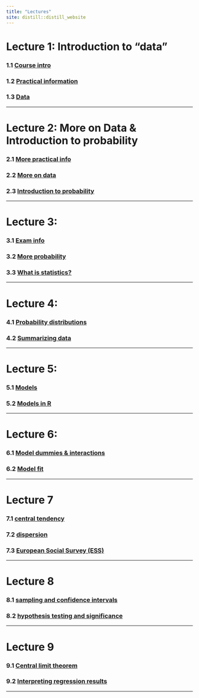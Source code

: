 ```yaml
---
title: "Lectures"
site: distill::distill_website
---
```


# Lecture 1: Introduction to "data"

### 1.1 [Course intro](https://ntnu.cloud.panopto.eu/Panopto/Pages/Viewer.aspx?id=86b740d4-52ef-4b4d-945b-ac1c00da4d02)

### 1.2 [Practical information](https://ntnu.cloud.panopto.eu/Panopto/Pages/Viewer.aspx?id=4a5bd668-0b5c-41ff-a8e0-ac2300fc5ab9)

### 1.3 [Data](https://ntnu.cloud.panopto.eu/Panopto/Pages/Viewer.aspx?id=9a29203c-8285-410e-9035-ac2300b3edc5)

---

# Lecture 2: More on Data & Introduction to probability

### 2.1 [More practical info](https://ntnu.cloud.panopto.eu/Panopto/Pages/Viewer.aspx?id=8a9f7b75-f100-4615-a8d2-ac2a00b7e7a7)

### 2.2 [More on data](https://ntnu.cloud.panopto.eu/Panopto/Pages/Viewer.aspx?id=fd813c13-9cd8-4900-916a-ac2a00bf4418)

### 2.3 [Introduction to probability](https://ntnu.cloud.panopto.eu/Panopto/Pages/Viewer.aspx?id=9b8abc70-2da9-4d69-a227-ac2a00f23f1b)

---

# Lecture 3: 

### 3.1 [Exam info](https://ntnu.cloud.panopto.eu/Panopto/Pages/Viewer.aspx?id=2999455a-95ee-48e7-b31d-ac3100bdddac)

### 3.2 [More probability](https://ntnu.cloud.panopto.eu/Panopto/Pages/Viewer.aspx?id=320e956e-d7b1-49a2-a8ff-ac3100db2e42)

### 3.3 [What is statistics?](https://ntnu.cloud.panopto.eu/Panopto/Pages/Viewer.aspx?id=839b91a7-4e3f-4b02-a0ee-ac3200a1c609)

---

# Lecture 4:

### 4.1 [Probability distributions](https://ntnu.cloud.panopto.eu/Panopto/Pages/Viewer.aspx?id=da86c694-6a2e-4770-9b32-ac3800dbbda5)

### 4.2 [Summarizing data](https://ntnu.cloud.panopto.eu/Panopto/Pages/Viewer.aspx?id=35112133-f11e-4501-9a36-ac3800ee56f5)

---

# Lecture 5:

### 5.1 [Models](https://ntnu.cloud.panopto.eu/Panopto/Pages/Viewer.aspx?id=37443eee-4c21-4a6f-b120-ac3f00c70028)

### 5.2 [Models in R](https://ntnu.cloud.panopto.eu/Panopto/Pages/Viewer.aspx?id=86a16a49-9ce0-43dd-97b8-ac3f00eb9173)

---

# Lecture 6:

### 6.1 [Model dummies & interactions](https://ntnu.cloud.panopto.eu/Panopto/Pages/Viewer.aspx?id=40ba8e12-da64-4645-bbb2-ac4600d64084)

### 6.2 [Model fit](https://ntnu.cloud.panopto.eu/Panopto/Pages/Viewer.aspx?id=f43c21fc-45b7-48d2-92b8-ac4600eb65b1)

---

# Lecture 7

### 7.1 [central tendency](https://ntnu.cloud.panopto.eu/Panopto/Pages/Viewer.aspx?id=ae3ad4b4-f28c-4b0b-9445-ac5400c7396d)

### 7.2 [dispersion](https://ntnu.cloud.panopto.eu/Panopto/Pages/Viewer.aspx?id=77804d10-bf0d-40bb-938b-ac5400e4f656)

### 7.3 [European Social Survey (ESS)](https://ntnu.cloud.panopto.eu/Panopto/Pages/Viewer.aspx?id=080904c9-e2a4-427f-98c5-ac5500e19411)

---

# Lecture 8

### 8.1 [sampling and confidence intervals](https://ntnu.cloud.panopto.eu/Panopto/Pages/Viewer.aspx?id=152a599b-1bd7-4c87-9eb2-ac5c0098ab53)

### 8.2 [hypothesis testing and significance]( https://ntnu.cloud.panopto.eu/Panopto/Pages/Viewer.aspx?id=851fa37d-fef0-4e7f-8e35-ac5c00be35fe)

---

# Lecture 9

### 9.1 [Central limit theorem](https://ntnu.cloud.panopto.eu/Panopto/Pages/Viewer.aspx?id=76b8ec84-06a5-445a-b03e-ac6200e1f115)

### 9.2 [Interpreting regression results](https://ntnu.cloud.panopto.eu/Panopto/Pages/Viewer.aspx?id=c6d905f5-b505-4770-a13c-ac6200f3ba8c)

---